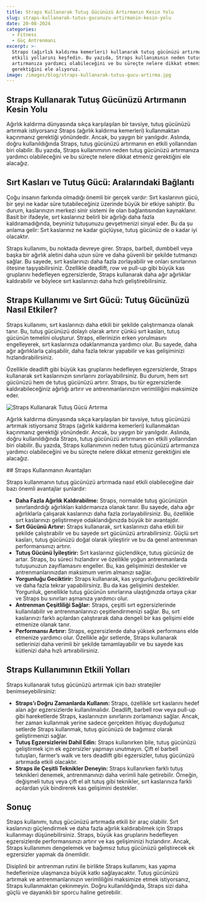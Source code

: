 ```yaml
---
title: Straps Kullanarak Tutuş Gücünüzü Artırmanın Kesin Yolu
slug: straps-kullanarak-tutus-gucunuzu-artirmanin-kesin-yolu
date: 20-08-2024
categories:
  - Fitness
  - Güç Antrenmanı
excerpt: >-
  Straps (ağırlık kaldırma kemerleri) kullanarak tutuş gücünüzü artırmanın en
  etkili yollarını keşfedin. Bu yazıda, Straps kullanımının neden tutuş gücünüzü
  artırmanıza yardımcı olabileceğini ve bu süreçte nelere dikkat etmeniz
  gerektiğini ele alıyoruz.
image: /images/blog/straps-kullanarak-tutus-gucu-artirma.jpg
---
```


## Straps Kullanarak Tutuş Gücünüzü Artırmanın Kesin Yolu

Ağırlık kaldırma dünyasında sıkça karşılaşılan bir tavsiye, tutuş gücünüzü artırmak istiyorsanız Straps (ağırlık kaldırma kemerleri) kullanmaktan kaçınmanız gerektiği yönündedir. Ancak, bu yaygın bir yanılgıdır. Aslında, doğru kullanıldığında Straps, tutuş gücünüzü artırmanın en etkili yollarından biri olabilir. Bu yazıda, Straps kullanımının neden tutuş gücünüzü artırmanıza yardımcı olabileceğini ve bu süreçte nelere dikkat etmeniz gerektiğini ele alacağız.

## Sırt Kasları ve Tutuş Gücü: Aralarındaki Bağlantı

Çoğu insanın farkında olmadığı önemli bir gerçek vardır: Sırt kaslarının gücü, bir şeyi ne kadar süre tutabileceğiniz üzerinde büyük bir etkiye sahiptir. Bu durum, kaslarınızın merkezi sinir sistemi ile olan bağlantısından kaynaklanır. Basit bir ifadeyle, sırt kaslarınız belirli bir ağırlığı daha fazla kaldıramadığında, beyniniz tutuşunuzu gevşetmenizi sinyal eder. Bu da şu anlama gelir: Sırt kaslarınız ne kadar güçlüyse, tutuş gücünüz de o kadar iyi olacaktır.

Straps kullanımı, bu noktada devreye girer. Straps, barbell, dumbbell veya başka bir ağırlık aletini daha uzun süre ve daha güvenli bir şekilde tutmanızı sağlar. Bu sayede, sırt kaslarınızı daha fazla zorlayabilir ve onları sınırlarının ötesine taşıyabilirsiniz. Özellikle deadlift, row ve pull-up gibi büyük kas gruplarını hedefleyen egzersizlerde, Straps kullanarak daha ağır ağırlıklar kaldırabilir ve böylece sırt kaslarınızı daha hızlı geliştirebilirsiniz.

## Straps Kullanımı ve Sırt Gücü: Tutuş Gücünüzü Nasıl Etkiler?

Straps kullanımı, sırt kaslarınızı daha etkili bir şekilde çalıştırmanıza olanak tanır. Bu, tutuş gücünüzü dolaylı olarak artırır çünkü sırt kasları, tutuş gücünün temelini oluşturur. Straps, ellerinizin erken yorulmasını engelleyerek, sırt kaslarınıza odaklanmanıza yardımcı olur. Bu sayede, daha ağır ağırlıklarla çalışabilir, daha fazla tekrar yapabilir ve kas gelişiminizi hızlandırabilirsiniz.

Özellikle deadlift gibi büyük kas gruplarını hedefleyen egzersizlerde, Straps kullanarak sırt kaslarınızın sınırlarını zorlayabilirsiniz. Bu durum, hem sırt gücünüzü hem de tutuş gücünüzü artırır. Straps, bu tür egzersizlerde kaldırabileceğiniz ağırlığı artırır ve antrenmanlarınızın verimliliğini maksimize eder.
<div className="flex flex-col md:flex-row items-center justify-center mb-4">
  <img 
    src="/images/blog/straps-kullanarak-tutus-gucu-artirma2.jpg" 
    alt="Straps Kullanarak Tutuş Gücü Artırma"
    className="md:w-1/2 w-full rounded-lg shadow-md mx-auto md:mr-4"
  />
  <p className="md:w-1/2 w-full mt-4 md:mt-0">
    Ağırlık kaldırma dünyasında sıkça karşılaşılan bir tavsiye, tutuş gücünüzü artırmak istiyorsanız Straps (ağırlık kaldırma kemerleri) kullanmaktan kaçınmanız gerektiği yönündedir. Ancak, bu yaygın bir yanılgıdır. Aslında, doğru kullanıldığında Straps, tutuş gücünüzü artırmanın en etkili yollarından biri olabilir. Bu yazıda, Straps kullanımının neden tutuş gücünüzü artırmanıza yardımcı olabileceğini ve bu süreçte nelere dikkat etmeniz gerektiğini ele alacağız.
  </p>
</div>
## Straps Kullanmanın Avantajları

Straps kullanmanın tutuş gücünüzü artırmada nasıl etkili olabileceğine dair bazı önemli avantajlar şunlardır:

- **Daha Fazla Ağırlık Kaldırabilme:** Straps, normalde tutuş gücünüzün sınırlandırdığı ağırlıkları kaldırmanıza olanak tanır. Bu sayede, daha ağır ağırlıklarla çalışarak kaslarınızı daha fazla zorlayabilirsiniz. Bu, özellikle sırt kaslarınızı geliştirmeye odaklandığınızda büyük bir avantajdır.
- **Sırt Gücünü Artırır:** Straps kullanarak, sırt kaslarınızı daha etkili bir şekilde çalıştırabilir ve bu sayede sırt gücünüzü artırabilirsiniz. Güçlü sırt kasları, tutuş gücünüzü doğal olarak iyileştirir ve bu da genel antrenman performansınızı artırır.
- **Tutuş Gücünü İyileştirir:** Sırt kaslarınız güçlendikçe, tutuş gücünüz de artar. Straps, bu süreci hızlandırır ve özellikle yoğun antrenmanlarda tutuşunuzun zayıflamasını engeller. Bu, kas gelişiminizi destekler ve antrenmanlarınızdan maksimum verim almanızı sağlar.
- **Yorgunluğu Geciktirir:** Straps kullanarak, kas yorgunluğunu geciktirebilir ve daha fazla tekrar yapabilirsiniz. Bu da kas gelişimini destekler. Yorgunluk, genellikle tutuş gücünün sınırlarına ulaştığınızda ortaya çıkar ve Straps bu sınırları aşmanıza yardımcı olur.
- **Antrenman Çeşitliliği Sağlar:** Straps, çeşitli sırt egzersizlerinde kullanılabilir ve antrenmanlarınızı çeşitlendirmenizi sağlar. Bu, sırt kaslarınızı farklı açılardan çalıştırarak daha dengeli bir kas gelişimi elde etmenize olanak tanır.
- **Performansı Artırır:** Straps, egzersizlerde daha yüksek performans elde etmenize yardımcı olur. Özellikle ağır setlerde, Straps kullanarak setlerinizi daha verimli bir şekilde tamamlayabilir ve bu sayede kas kütlenizi daha hızlı artırabilirsiniz.

## Straps Kullanımının Etkili Yolları

Straps kullanarak tutuş gücünüzü artırmak için bazı stratejiler benimseyebilirsiniz:

- **Straps’ı Doğru Zamanlarda Kullanın:** Straps, özellikle sırt kaslarını hedef alan ağır egzersizlerde kullanılmalıdır. Deadlift, barbell row veya pull-up gibi hareketlerde Straps, kaslarınızın sınırlarını zorlamanızı sağlar. Ancak, her zaman kullanmak yerine sadece gerçekten ihtiyaç duyduğunuz setlerde Straps kullanmak, tutuş gücünüzü de bağımsız olarak geliştirmenizi sağlar.
- **Tutuş Egzersizlerini Dahil Edin:** Straps kullanırken bile, tutuş gücünüzü geliştirmek için ek egzersizler yapmayı unutmayın. Çift el barbell tutuşları, farmer’s walk ve ters deadlift gibi egzersizler, tutuş gücünüzü artırmada etkili olacaktır.
- **Straps ile Çeşitli Teknikler Deneyin:** Straps kullanırken farklı tutuş teknikleri denemek, antrenmanınızı daha verimli hale getirebilir. Örneğin, değişmeli tutuş veya çift el alt tutuş gibi teknikler, sırt kaslarınıza farklı açılardan yük bindirerek kas gelişimini destekler.

## Sonuç

Straps kullanımı, tutuş gücünüzü artırmada etkili bir araç olabilir. Sırt kaslarınızı güçlendirmek ve daha fazla ağırlık kaldırabilmek için Straps kullanmayı düşünebilirsiniz. Straps, büyük kas gruplarını hedefleyen egzersizlerde performansınızı artırır ve kas gelişiminizi hızlandırır. Ancak, Straps kullanımını dengelemek ve bağımsız tutuş gücünüzü geliştirecek ek egzersizler yapmak da önemlidir.

Disiplinli bir antrenman rutini ile birlikte Straps kullanımı, kas yapma hedeflerinize ulaşmanıza büyük katkı sağlayacaktır. Tutuş gücünüzü artırmak ve antrenmanlarınızın verimliliğini maksimize etmek istiyorsanız, Straps kullanmaktan çekinmeyin. Doğru kullanıldığında, Straps sizi daha güçlü ve dayanıklı bir sporcu haline getirebilir.
